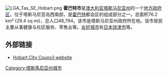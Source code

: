 [[File:LGA_Tas_SE_Hobart.png|right]]
'''霍巴特市'''是[[澳大利亚|澳大利亚]][[塔斯马尼亚州|塔斯马尼亚州]]的一个[[地方政府区|地方政府区]]，位于塔斯马尼亚岛西南部，是[[霍巴特|霍巴特]]都会区的组成部分之一。总面积76.2 km² (29.4 sq mi)，总人口48,794。该市是塔斯马尼亚州政府所在地。该市居民主要从事健康与社区服务、零售业等。[[友好城市|友好城市]]有[[日本|日本]][[烧津市|烧津市]]等。

==外部链接==
*[http://www.hobartcity.com.au Hobart City Council website] {{Wayback|url=http://www.hobartcity.com.au/ |date=20031114020236 }}


[[Category:塔斯馬尼亞州城市|Category:塔斯馬尼亞州城市]]